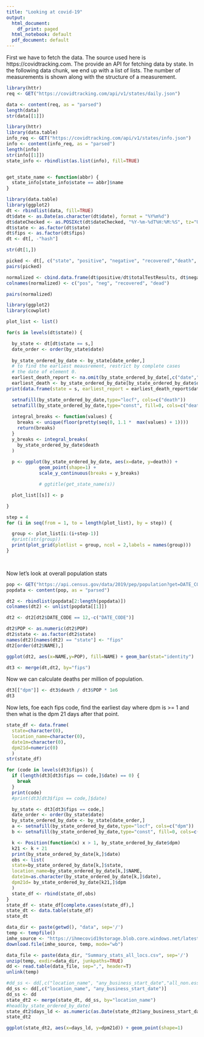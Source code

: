 ```yaml
---
title: "Looking at covid-19"
output:
  html_document:
    df_print: paged
  html_notebook: default
  pdf_document: default
---
```


First we have to fetch the data. The source used here is https://covidtracking.com. The provide an API for fetching data by state. In the following data chunk, we end up with a list of lists. The number of measurements is shown along with the structure of a measurement.

```r
library(httr)
req <- GET("https://covidtracking.com/api/v1/states/daily.json")

data <- content(req, as = "parsed")
length(data)
str(data[[1]])
```

```r
library(httr)
library(data.table)
info_req <- GET("https://covidtracking.com/api/v1/states/info.json")
info <- content(info_req, as = "parsed")
length(info)
str(info[[1]])
state_info <- rbindlist(as.list(info), fill=TRUE)


get_state_name <- function(abbr) {
  state_info[state_info$state == abbr]$name
}

```


```r
library(data.table)
library(ggplot2)
dt <- rbindlist(data, fill=TRUE)
dt$date <- as.Date(as.character(dt$date), format = "%Y%m%d")
dt$dateChecked <- as.POSIXct(dt$dateChecked, "%Y-%m-%dT%H:%M:%S", tz="UTC")
dt$state <- as.factor(dt$state)
dt$fips <- as.factor(dt$fips)
dt <- dt[, -"hash"]

str(dt[1,])

picked <- dt[, c("state", "positive", "negative", "recovered","death", "total")]
pairs(picked)
```

```r
normalized <- cbind.data.frame(dt$positive/dt$totalTestResults, dt$negative/dt$totalTestResults, dt$recovered/dt$total, dt$death/dt$total)
colnames(normalized) <- c("pos", "neg", "recovered", "dead")

pairs(normalized)

```
  

```r
library(ggplot2)
library(cowplot)

plot_list <- list()

for(s in levels(dt$state)) {

  by_state <- dt[dt$state == s,]
  date_order <- order(by_state$date)
  
  by_state_ordered_by_date <- by_state[date_order,]
  # to find the earliest meausrement, restrict by complete cases
  # the date of element 0.
  earliest_death_report <- na.omit(by_state_ordered_by_date[,c("date","death")])[1,]
  earliest_death <- by_state_ordered_by_date[by_state_ordered_by_date$death > 0,c("date","death")][1,]
print(data.frame(state = s, earliest_report = earliest_death_report$date, earliest_death = earliest_death$date, earliest_number =earliest_death$death ))

  setnafill(by_state_ordered_by_date,type="locf", cols=c("death"))
  setnafill(by_state_ordered_by_date,type="const", fill=0, cols=c("death"))
 
  integral_breaks <- function(values) {
    breaks <- unique(floor(pretty(seq(0, 1.1 *  max(values) + 1))))
    return(breaks)
  }
  y_breaks <- integral_breaks(
    by_state_ordered_by_date$death
  )
  
  p <- ggplot(by_state_ordered_by_date, aes(x=date, y=death)) +
            geom_point(shape=1) +
            scale_y_continuous(breaks = y_breaks)

            # ggtitle(get_state_name(s))

  plot_list[[s]] <- p

}

step = 4
for (i in seq(from = 1, to = length(plot_list), by = step)) {

  group <- plot_list[i:(i+step-1)]
  #print(str(group))
  print(plot_grid(plotlist = group, ncol = 2,labels = names(group)))
}

 

```

Now let's look at overall population stats
```r
pop <- GET("https://api.census.gov/data/2019/pep/population?get=DATE_CODE,POP,NAME&for=STATE:*")
popdata <- content(pop, as = "parsed")

dt2 <- rbindlist(popdata[2:length(popdata)])
colnames(dt2) <- unlist(popdata[[1]])

dt2 <- dt2[dt2$DATE_CODE == 12,-c("DATE_CODE")] 

dt2$POP <- as.numeric(dt2$POP)
dt2$state <- as.factor(dt2$state)
names(dt2)[names(dt2) == "state"] <- "fips"
dt2[order(dt2$NAME),]

ggplot(dt2, aes(x=NAME,y=POP), fill=NAME) + geom_bar(stat="identity")

dt3 <- merge(dt,dt2, by="fips")

```

Now we can calculate deaths per million of population.

```r

dt3[["dpm"]] <- dt3$death / dt3$POP * 1e6
dt3

```

Now lets, foe each fips code, find the earliest day where dpm is >= 1 and then what is the dpm 21 days after that point.

```r

state_df <- data.frame(
  state=character(0),
  location_name=character(0),
  date1m=character(0),
  dpm21d=numeric(0)
  )
str(state_df)

for (code in levels(dt3$fips)) {
  if (length(dt3[dt3$fips == code,]$date) == 0) {
    break
  }
  print(code)
  #print(dt3[dt3$fips == code,]$date)

  by_state <- dt3[dt3$fips == code,]
  date_order <- order(by_state$date)
  by_state_ordered_by_date <- by_state[date_order,]
  a <- setnafill(by_state_ordered_by_date,type="locf", cols=c("dpm"))
  b <- setnafill(by_state_ordered_by_date,type="const", fill=0, cols=c("dpm"))

  k <- Position(function(x) x > 1, by_state_ordered_by_date$dpm)
  k21 <- k + 21
  print(by_state_ordered_by_date[k,]$date)
  obs <- list(
  state=by_state_ordered_by_date[k,]$state,
  location_name=by_state_ordered_by_date[k,]$NAME,
  date1m=as.character(by_state_ordered_by_date[k,]$date),
  dpm21d= by_state_ordered_by_date[k21,]$dpm
  )
  state_df <- rbind(state_df,obs)
}
state_df <- state_df[complete.cases(state_df),]
state_dt <- data.table(state_df)
state_dt


```

```r
data_dir <- paste(getwd(), "data", sep='/')
temp <- tempfile()
imhe_source <- "https://ihmecovid19storage.blob.core.windows.net/latest/ihme-covid19.zip"
download.file(imhe_source, temp, mode="wb")

data_file <- paste(data_dir, "Summary_stats_all_locs.csv", sep='/')
unzip(temp, exdir=data_dir, junkpaths=TRUE)
dd <- read.table(data_file, sep=",", header=T)
unlink(temp)
```

```r

#dd_ss <- dd[,c("location_name", "any_business_start_date","all_non.ess_business_start_date")]
dd_ss <- dd[,c("location_name", "any_business_start_date")]
dd_ss <- dd
state_dt2 <- merge(state_dt, dd_ss, by="location_name")
#head(by_state_ordered_by_date)
state_dt2$days_ld <- as.numeric(as.Date(state_dt2$any_business_start_date, '%Y-%m-%d') - as.Date(state_dt2$date1m))
state_dt2

ggplot(state_dt2, aes(x=days_ld, y=dpm21d)) + geom_point(shape=1) 
```
